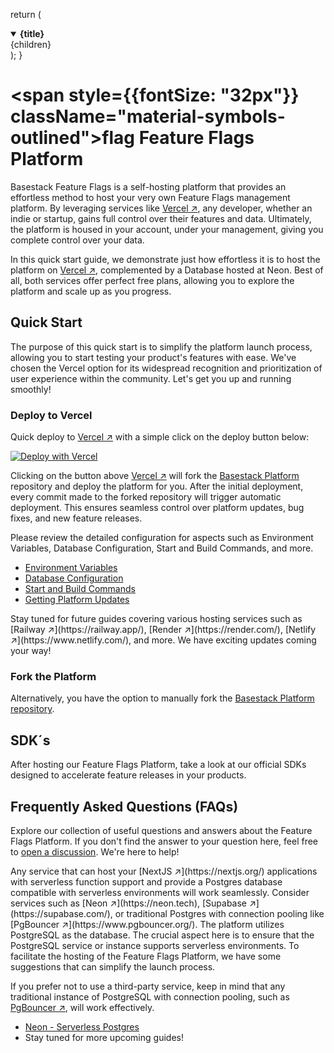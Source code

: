 
  return (
    <details open>
      <summary>
        <strong className="text-lg">{title}</strong>
      </summary>
      <div className="nx-p-2">{children}</div>
    </details>
  );
}

# <span style={{fontSize: "32px"}} className="material-symbols-outlined">flag</span> Feature Flags Platform

Basestack Feature Flags is a self-hosting platform that provides an effortless method to host your very own Feature Flags management platform. By leveraging services like [Vercel ↗](https://vercel.com/), any developer, whether an indie or startup, gains full control over their features and data. Ultimately, the platform is housed in your account, under your management, giving you complete control over your data.

In this quick start guide, we demonstrate just how effortless it is to host the platform on [Vercel ↗](https://vercel.com/), complemented by a Database hosted at Neon. Best of all, both services offer perfect free plans, allowing you to explore the platform and scale up as you progress.

## Quick Start

The purpose of this quick start is to simplify the platform launch process, allowing you to start testing your product's features with ease. We've chosen the Vercel option for its widespread recognition and prioritization of user experience within the community. Let's get you up and running smoothly!

### Deploy to Vercel

Quick deploy to [Vercel ↗](https://vercel.com/) with a simple click on the deploy button below:

[![Deploy with Vercel](https://vercel.com/button)](https://vercel.com/new/clone?repository-url=https%3A%2F%2Fgithub.com%2FStorytics%2Fmonolock&env=DATABASE_URL,DIRECT_DATABASE_URL,NEXTAUTH_SECRET,NEXTAUTH_URL,GITHUB_CLIENT_ID,GITHUB_CLIENT_SECRET,API_RATE_LIMIT_MAX,API_RATE_LIMIT_WINDOW_MS,API_RATE_LIMIT_UNIQUE_TOKEN_PER_SECOND,API_ACCESS_CONTROL_ALLOW_ORIGIN&envDescription=Environment%20Variable%20Keys%20needed%20for%20Features%20Flags%20Platform&envLink=https%3A%2F%2Fdocs.basestack.co%2F&project-name=basestack-feature-flags&repository-name=basestack-feature-flags)

Clicking on the button above [Vercel ↗](https://vercel.com/) will fork the [Basestack Platform](https://github.com/Storytics/monolock) repository and deploy the platform for you. After the initial deployment, every commit made to the forked repository will trigger automatic deployment. This ensures seamless control over platform updates, bug fixes, and new feature releases.

<FAQBox title="Vercel Configuration">
  Please review the detailed configuration for aspects such as Environment Variables, Database Configuration, Start and Build Commands, and more.

- [Environment Variables](/feature-flags/deployment/deploy-vercel)
- [Database Configuration](/feature-flags/deployment/deploy-vercel)
- [Start and Build Commands](/feature-flags/deployment/deploy-vercel)
- [Getting Platform Updates](/feature-flags/deployment/updates)

</FAQBox>

<Callout type="info" emoji="ℹ️">
  Stay tuned for future guides covering various hosting services such as
  [Railway ↗](https://railway.app/), [Render ↗](https://render.com/), [Netlify
  ↗](https://www.netlify.com/), and more. We have exciting updates coming your
  way!
</Callout>

### Fork the Platform

Alternatively, you have the option to manually fork the [Basestack Platform repository](https://github.com/Storytics/monolock).

## SDK´s

After hosting our Feature Flags Platform, take a look at our official SDKs designed to accelerate feature releases in your products.

## Frequently Asked Questions (FAQs)

Explore our collection of useful questions and answers about the Feature Flags Platform. If you don't find the answer to your question here, feel free to [open a discussion](https://github.com/Storytics/monolock/discussions). We're here to help!

<FAQBox title="What are the requirements for self-hosting">
  Any service that can host your [NextJS ↗](https://nextjs.org/) applications
  with serverless function support and provide a Postgres database compatible
  with serverless environments will work seamlessly. Consider services such as
  [Neon ↗](https://neon.tech), [Supabase ↗](https://supabase.com/), or
  traditional Postgres with connection pooling like [PgBouncer
  ↗](https://www.pgbouncer.org/).
</FAQBox>

<FAQBox title="What are the supported databases?">
  The platform utilizes PostgreSQL as the database. The crucial aspect here is to ensure that the PostgreSQL service or instance supports serverless environments. To facilitate the hosting of the Feature Flags Platform, we have some suggestions that can simplify the launch process.

If you prefer not to use a third-party service, keep in mind that any traditional instance of PostgreSQL with connection pooling, such as [PgBouncer ↗](https://www.pgbouncer.org/), will work effectively.

- [Neon - Serverless Postgres](/feature-flags/guides/database/neon)
- Stay tuned for more upcoming guides!

</FAQBox>
